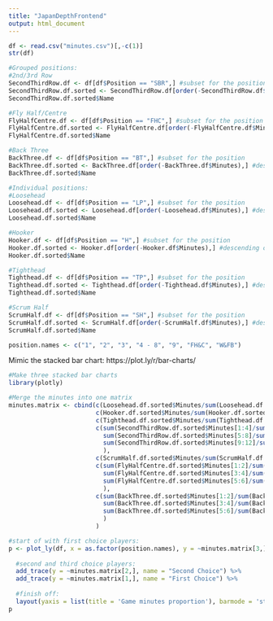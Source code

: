 ```yaml
---
title: "JapanDepthFrontend"
output: html_document
---
```



```r
df <- read.csv("minutes.csv")[,-c(1)]
str(df)

#Grouped positions:
#2nd/3rd Row
SecondThirdRow.df <- df[df$Position == "SBR",] #subset for the position
SecondThirdRow.df.sorted <- SecondThirdRow.df[order(-SecondThirdRow.df$Minutes),] #descending order of minutes played
SecondThirdRow.df.sorted$Name

#Fly Half/Centre
FlyHalfCentre.df <- df[df$Position == "FHC",] #subset for the position
FlyHalfCentre.df.sorted <- FlyHalfCentre.df[order(-FlyHalfCentre.df$Minutes),] #descending order of minutes played
FlyHalfCentre.df.sorted$Name

#Back Three
BackThree.df <- df[df$Position == "BT",] #subset for the position
BackThree.df.sorted <- BackThree.df[order(-BackThree.df$Minutes),] #descending order of minutes played
BackThree.df.sorted$Name

#Individual positions:
#Loosehead
Loosehead.df <- df[df$Position == "LP",] #subset for the position
Loosehead.df.sorted <- Loosehead.df[order(-Loosehead.df$Minutes),] #descending order of minutes played
Loosehead.df.sorted$Name

#Hooker
Hooker.df <- df[df$Position == "H",] #subset for the position
Hooker.df.sorted <- Hooker.df[order(-Hooker.df$Minutes),] #descending order of minutes played
Hooker.df.sorted$Name

#Tighthead
Tighthead.df <- df[df$Position == "TP",] #subset for the position
Tighthead.df.sorted <- Tighthead.df[order(-Tighthead.df$Minutes),] #descending order of minutes played
Tighthead.df.sorted$Name

#Scrum Half
ScrumHalf.df <- df[df$Position == "SH",] #subset for the position
ScrumHalf.df.sorted <- ScrumHalf.df[order(-ScrumHalf.df$Minutes),] #descending order of minutes played
ScrumHalf.df.sorted$Name

position.names <- c("1", "2", "3", "4 - 8", "9", "FH&C", "W&FB")
```

Mimic the stacked bar chart:
https://plot.ly/r/bar-charts/

```r
#Make three stacked bar charts
library(plotly)
```

```r
#Merge the minutes into one matrix
minutes.matrix <- cbind(c(Loosehead.df.sorted$Minutes/sum(Loosehead.df.sorted$Minutes))[1:3], 
                        c(Hooker.df.sorted$Minutes/sum(Hooker.df.sorted$Minutes))[1:3], 
                        c(Tighthead.df.sorted$Minutes/sum(Tighthead.df.sorted$Minutes))[1:3], 
                        c(sum(SecondThirdRow.df.sorted$Minutes[1:4]/sum(SecondThirdRow.df.sorted$Minutes)),
                          sum(SecondThirdRow.df.sorted$Minutes[5:8]/sum(SecondThirdRow.df.sorted$Minutes)),
                          sum(SecondThirdRow.df.sorted$Minutes[9:12]/sum(SecondThirdRow.df.sorted$Minutes))
                          ), 
                        c(ScrumHalf.df.sorted$Minutes/sum(ScrumHalf.df.sorted$Minutes))[1:3], 
                        c(sum(FlyHalfCentre.df.sorted$Minutes[1:2]/sum(FlyHalfCentre.df.sorted$Minutes)),
                          sum(FlyHalfCentre.df.sorted$Minutes[3:4]/sum(FlyHalfCentre.df.sorted$Minutes)),
                          sum(FlyHalfCentre.df.sorted$Minutes[5:6]/sum(FlyHalfCentre.df.sorted$Minutes))
                          ), 
                        c(sum(BackThree.df.sorted$Minutes[1:2]/sum(BackThree.df.sorted$Minutes)),
                          sum(BackThree.df.sorted$Minutes[3:4]/sum(BackThree.df.sorted$Minutes)),
                          sum(BackThree.df.sorted$Minutes[5:6]/sum(BackThree.df.sorted$Minutes))
                          )
                        ) 

#start of with first choice players:
p <- plot_ly(df, x = as.factor(position.names), y = ~minutes.matrix[3,], type = 'bar', name = "Third Choice") %>%
  
  #second and third choice players:
  add_trace(y = ~minutes.matrix[2,], name = "Second Choice") %>%
  add_trace(y = ~minutes.matrix[1,], name = "First Choice") %>%
  
  #finish off:
  layout(yaxis = list(title = 'Game minutes proportion'), barmode = 'stack')
p
```